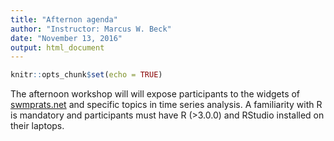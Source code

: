 ```yaml
---
title: "Afternon agenda"
author: "Instructor: Marcus W. Beck"
date: "November 13, 2016"
output: html_document
---
```


```r
knitr::opts_chunk$set(echo = TRUE)
```

The afternoon workshop will will expose participants to the widgets of [swmprats.net](http://www.swmprats.net) and specific topics in time series analysis.  A familiarity with R is mandatory and participants must have R (>3.0.0) and RStudio installed on their laptops.  
